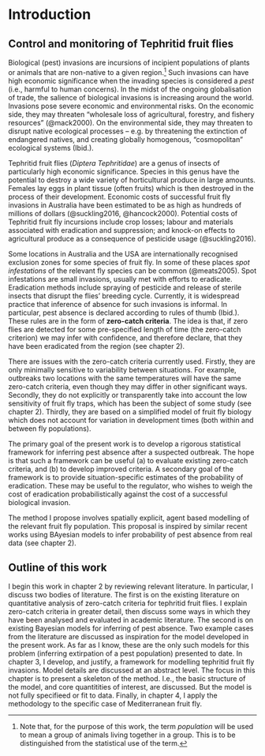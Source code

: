 # Introduction

## Control and monitoring of Tephritid fruit flies

Biological (pest) invasions are incursions of incipient populations of plants or animals that are non-native to a given region.^[Note that, for the purpose of this work, the term *population* will be used to mean a group of animals living together in a group. This is to be distinguished from the statistical use of the term.] Such invasions can have high economic significance when the invading species is considered a *pest* (i.e., harmful to human concerns). In the midst of the ongoing globalisation of trade, the salience of biological invasions is increasing around the world. Invasions pose severe economic and environmental risks. On the economic side, they may threaten "wholesale loss of agricultural, forestry, and fishery resources" (@mack2000). On the environmental side, they may threaten to disrupt native ecological processes -- e.g. by threatening the extinction of endangered natives, and creating globally homogenous, "cosmopolitan" ecological systems (Ibid.).

Tephritid fruit flies (*Diptera Tephritidae*) are a genus of insects of particularly high economic significance. Species in this genus have the potential to destroy a wide variety of horticultural produce in large amounts. Females lay eggs in plant tissue (often fruits) which is then destroyed in the process of their development. Economic costs of successful fruit fly invasions in Australia have been estimated to be as high as hundreds of millions of dollars (@suckling2016, @hancock2000). Potential costs of Tephritid fruit fly incursions include crop losses; labour and materials associated with eradication and suppression; and knock-on effects to agricultural produce as a consequence of pesticide usage (@suckling2016). 

Some locations in Australia and the USA are internationally recognised exclusion zones for some species of fruit fly. In some of these places *spot infestations* of the relevant fly species can be common (@meats2005). Spot infestations are small invasions, usually met with efforts to eradicate. Eradication methods include spraying of pesticide and release of sterile insects that disrupt the flies' breeding cycle. Currently, it is widespread practice that inference of absence for such invasions is informal. In particular, pest absence is declared according to rules of thumb (Ibid.). These rules are in the form of **zero-catch criteria**. The idea is that, if zero flies are detected for some pre-specified length of time (the zero-catch criterion) we may infer with confidence, and therefore declare, that they have been eradicated from the region (see chapter 2). 

There are issues with the zero-catch criteria currently used. Firstly, they are only minimally sensitive to variability between situations. For example, outbreaks two locations with the same temperatures will have the same zero-catch criteria, even though they may differ in other significant ways. Secondly, they do not explicitly or transparently take into account the low sensitivity of fruit fly traps, which has been the subject of some study (see chapter 2). Thirdly, they are based on a simplified model of fruit fly biology which does not account for variation in development times (both within and between fly populations).

The primary goal of the present work is to develop a rigorous statistical framework for inferring pest absence after a suspected outbreak. The hope is that such a framework can be useful (a) to evaluate existing zero-catch criteria, and (b) to develop improved criteria. A secondary goal of the framework is to provide situation-specific estimates of the probability of eradication. These may be useful to the regulator, who wishes to weigh the cost of eradication probabilistically against the cost of a successful biological invasion.

The method I propose involves spatially explicit, agent based modelling of the relevant fruit fly population. This proposal is inspired by similar recent works using BAyesian models to infer probability of pest absence from real data (see chapter 2).

## Outline of this work

I begin this work in chapter 2 by reviewing relevant literature. In particular, I discuss two bodies of literature. The first is on the existing literature on quantitative analysis of zero-catch criteria for tephritid fruit flies. I explain zero-catch criteria in greater detail, then discuss some ways in which they have been analysed and evaluated in academic literature. The second is on existing Bayesian models for inferring of pest absence. Two example cases from the literature are discussed as inspiration for the model developed in the present work. As far as I know, these are the only such models for this problem (inferring extirpation of a pest population) presented to date. In chapter 3, I develop, and justify, a framework for modelling tephritid fruit fly invasions. Model details are discussed at an abstract level. The focus in this chapter is to present a skeleton of the method. I.e., the basic structure of the model, and core quantitities of interest, are discussed. But the model is not fully specifieed or fit to data. Finally, in chapter 4, I apply the methodology to the specific case of Mediterranean fruit fly.
